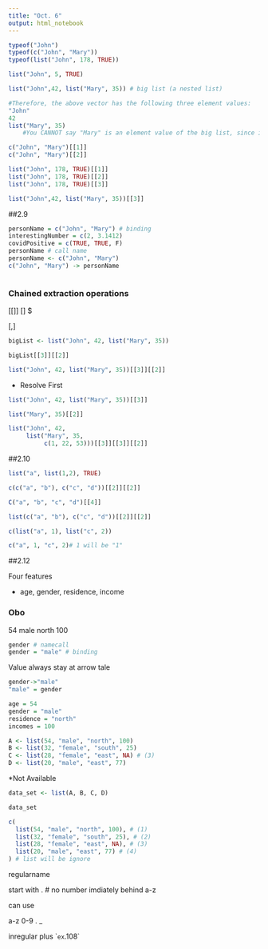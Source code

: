 ```yaml
---
title: "Oct. 6"
output: html_notebook
---
```


```r
typeof("John")
typeof(c("John", "Mary"))
typeof(list("John", 178, TRUE))
```

```r
list("John", 5, TRUE) 
```

```r
list("John",42, list("Mary", 35)) # big list (a nested list)
```

```r
#Therefore, the above vector has the following three element values:
"John"
42
list("Mary", 35)
    #You CANNOT say "Mary" is an element value of the big list, since it sits inside another vector.
```

```r
c("John", "Mary")[[1]]
c("John", "Mary")[[2]]
```

```r
list("John", 178, TRUE)[[1]]
list("John", 178, TRUE)[[2]]
list("John", 178, TRUE)[[3]]
```

```r
list("John",42, list("Mary", 35))[[3]]
```



##2.9

```r
personName = c("John", "Mary") # binding
interestingNumber = c(2, 3.1412)
covidPositive = c(TRUE, TRUE, F)
personName # call name
personName <- c("John", "Mary")
c("John", "Mary") -> personName
```

```r

```

### Chained extraction operations

[[]]
[]
$

[,]

```r
bigList <- list("John", 42, list("Mary", 35))
```

```r
bigList[[3]][[2]]
```

```r
list("John", 42, list("Mary", 35))[[3]][[2]]
```

   *
Resolve First
```r
list("John", 42, list("Mary", 35))[[3]]
```

```r
list("Mary", 35)[[2]]
```

```r
list("John", 42, 
     list("Mary", 35,
          c(1, 22, 53)))[[3]][[3]][[2]]
```

##2.10

```r
list("a", list(1,2), TRUE)
```

```r
c(c("a", "b"), c("c", "d"))[[2]][[2]]
```

```r
C("a", "b", "c", "d")[[4]]
```

```r
list(c("a", "b"), c("c", "d"))[[2]][[2]]
```

```r
c(list("a", 1), list("c", 2))
```

```r
c("a", 1, "c", 2)# 1 will be "1"
```

##2.12

Four features

   * age, gender, residence, income

### Obo

54 male north 100

```r
gender # namecall
gender = "male" # binding
```

Value always stay at arrow tale

```r
gender->"male"
"male" = gender
```


```r
age = 54
gender = "male"
residence = "north"
incomes = 100
```

```r
A <- list(54, "male", "north", 100)
B <- list(32, "female", "south", 25)
C <- list(28, "female", "east", NA) # (3)
D <- list(20, "male", "east", 77)
```

   *Not Available

```r
data_set <- list(A, B, C, D)
```

```r
data_set
```

```r
c(
  list(54, "male", "north", 100), # (1)
  list(32, "female", "south", 25), # (2)
  list(28, "female", "east", NA), # (3)
  list(20, "male", "east", 77) # (4)
) # list will be ignore
```

regularname

start with 
. # no number imdiately behind
a-z

can use

a-z
0-9
.
_

inregular
plus ``
ex `.108`






